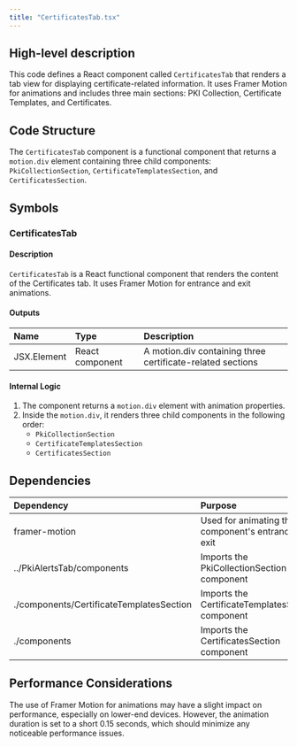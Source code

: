 ```yaml
---
title: "CertificatesTab.tsx"
---
```


## High-level description
This code defines a React component called `CertificatesTab` that renders a tab view for displaying certificate-related information. It uses Framer Motion for animations and includes three main sections: PKI Collection, Certificate Templates, and Certificates.

## Code Structure
The `CertificatesTab` component is a functional component that returns a `motion.div` element containing three child components: `PkiCollectionSection`, `CertificateTemplatesSection`, and `CertificatesSection`.

## Symbols

### CertificatesTab
#### Description
`CertificatesTab` is a React functional component that renders the content of the Certificates tab. It uses Framer Motion for entrance and exit animations.

#### Outputs
| Name | Type | Description |
|:-----|:-----|:------------|
| JSX.Element | React component | A motion.div containing three certificate-related sections |

#### Internal Logic
1. The component returns a `motion.div` element with animation properties.
2. Inside the `motion.div`, it renders three child components in the following order:
   - `PkiCollectionSection`
   - `CertificateTemplatesSection`
   - `CertificatesSection`

## Dependencies
| Dependency | Purpose |
|:-----------|:--------|
| framer-motion | Used for animating the component's entrance and exit |
| ../PkiAlertsTab/components | Imports the PkiCollectionSection component |
| ./components/CertificateTemplatesSection | Imports the CertificateTemplatesSection component |
| ./components | Imports the CertificatesSection component |

## Performance Considerations
The use of Framer Motion for animations may have a slight impact on performance, especially on lower-end devices. However, the animation duration is set to a short 0.15 seconds, which should minimize any noticeable performance issues.